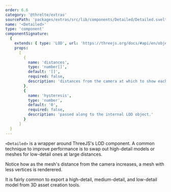 ```yaml
---
order: 6.6
category: '@threlte/extras'
sourcePath: 'packages/extras/src/lib/components/Detailed/Detailed.svelte'
name: '<Detailed>'
type: 'component'
componentSignature:
  {
    extends: { type: 'LOD', url: 'https://threejs.org/docs/#api/en/objects/LOD' },
    props:
      [
        {
          name: 'distances',
          type: 'number[]',
          default: '[]',
          required: false,
          description: 'distances from the camera at which to show each object. the length of `distances` should match the number of children'
        },
        {
          name: 'hysteresis',
          type: 'number',
          default: '0',
          required: false,
          description: 'passed along to the internal LOD object.'
        }
      ]
  }
---
```


`<Detailed>` is a wrapper around ThreeJS's LOD component. A common technique to improve performance is to swap out high-detail models or meshes for low-detail ones at large distances.

<Example path="extras/detailed" />

Notice how as the mesh's distance from the camera increases, a mesh with less vertices is renderered.

<Tip type="tip">
  It is fairly common to export a high-detail, medium-detail, and low-detail model from 3D asset
  creation tools.
</Tip>
